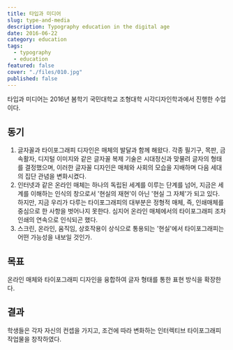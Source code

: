 ```yaml
---
title: 타입과 미디어
slug: type-and-media
description: Typography education in the digital age
date: 2016-06-22
category: education
tags:
  - typography
  - education
featured: false
cover: "./files/010.jpg"
published: false
---
```




<GC bleed>
  <Vimeo id="150907301" width={640} height={360} />
</GC>

<GC>

타입과 미디어는 2016년 봄학기 국민대학교 조형대학 시각디자인학과에서 진행한 수업이다.

## 동기

1. 글자꼴과 타이포그래피 디자인은 매체의 발달과 함께 해왔다. 각종 필기구, 목판, 금속활자, 디지털 이미지와 같은 글자꼴 복제 기술은 시대정신과 맞물려 글자의 형태를 결정했으며, 이러한 글자꼴 디자인은 매체와 사회의 모습을 지배하며 다음 세대의 집단 관념을 변화시켰다.
2. 인터넷과 같은 온라인 매체는 하나의 독립된 세계를 이루는 단계를 넘어, 지금은 세계를 이해하는 인식의 창으로서 '현실의 재현'이 아닌 '현실 그 자체'가 되고 있다. 하지만, 지금 우리가 다루는 타이포그래피의 대부분은 정형적 매체, 즉, 인쇄매체를 중심으로 한 사항을 벗어나지 못한다. 심지어 온라인 매체에서의 타이포그래피 조차 인쇄의 연속으로 인식되곤 했다.
3. 스크린, 온라인, 움직임, 상호작용이 상식으로 통용되는 '현실'에서 타이포그래피는 어떤 가능성을 내보일 것인가.

## 목표

온라인 매체와 타이포그래피 디자인을 융합하여 글자 형태를 통한 표현 방식을 확장한다.

## 결과

학생들은 각자 자신의 컨셉을 가지고, 조건에 따라 변화하는 인터렉티브 타이포그래피 작업물을 창작하였다.

<ActivityList slug="type-and-media" sortByType />
</GC>

<GC start={1} end={13}>
  <MediaGrid 
    maxCols={4}
    class="gap-4"
    media={[
    img2,
    img4,
    img5,
    img6,
    img7,
    img8,
    img10,
    img12,
    img14,
    img15,
    img17]} 
    alts={[
    "이민수",
    "임철준",
    "임지영",
    "임윤선",
    "문진성",
    "박세연",
    "김유진",
    "남승제",
    "손효림",
    "이새봄",
    "황선아",
    ]} 
  />

</GC>
